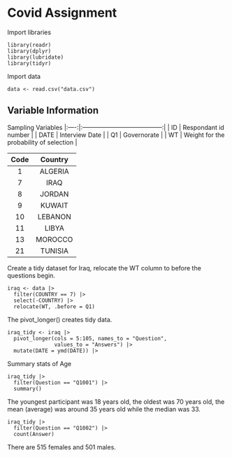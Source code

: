# Covid Assignment

Import libraries
```
library(readr)
library(dplyr)
library(lubridate)
library(tidyr)
```

Import data
```
data <- read.csv("data.csv")
```

## Variable Information

Sampling Variables
|:----:|:---------------------------------------:|
| ID   | Respondant id number                    |
| DATE | Interview Date                          |
| Q1   | Governorate                             |
| WT   | Weight for the probability of selection |


| Code | Country |
|:----:|:-------:|
| 1    | ALGERIA |
| 7    | IRAQ    |
| 8    | JORDAN  |
| 9    | KUWAIT  |
| 10   | LEBANON |
| 11   | LIBYA   |
| 13   | MOROCCO |
| 21   | TUNISIA |


Create a tidy dataset for Iraq, relocate the WT column to before the questions
begin.
```
iraq <- data |>
  filter(COUNTRY == 7) |>
  select(-COUNTRY) |>
  relocate(WT, .before = Q1)
```

The pivot_longer() creates tidy data.
```
iraq_tidy <- iraq |>
  pivot_longer(cols = 5:105, names_to = "Question",
               values_to = "Answers") |>
  mutate(DATE = ymd(DATE)) |>
```

Summary stats of Age
```
iraq_tidy |>
  filter(Question == "Q1001") |>
  summary()
```
The youngest participant was 18 years old, the oldest was 70 years old, the mean
(average) was around 35 years old while the median was 33.

```
iraq_tidy |>
  filter(Question == "Q1002") |>
  count(Answer)
```
There are 515 females and 501 males.
